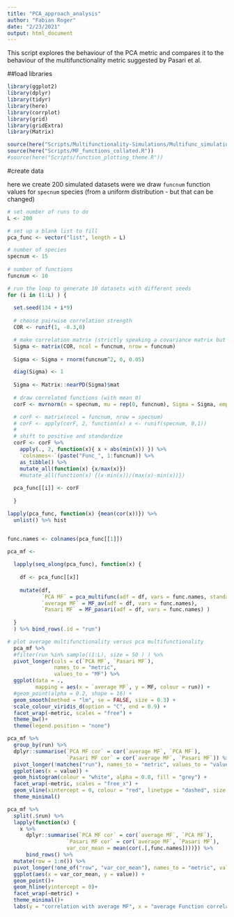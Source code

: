 ```yaml
---
title: "PCA_approach_analysis"
author: "Fabian Roger"
date: "2/23/2021"
output: html_document
---
```



This script explores the behaviour of the PCA metric and compares it to the behaviour of the multifunctionality metric suggested by Pasari et al. 

##load libraries
```r
library(ggplot2)
library(dplyr)
library(tidyr)
library(here)
library(corrplot)
library(grid)
library(gridExtra)
library(Matrix)

source(here("Scripts/Multifunctionality-Simulations/Multifunc_simulations_functions.R"))
source(here("Scripts/MF_functions_collated.R"))
#source(here("Scripts/function_plotting_theme.R"))


```


#create data

here we create 200 simulated datasets were we draw `funcnum` function values for `specnum` species (from a uniform distribution - but that can be changed)
```r
# set number of runs to do
L <- 200

# set up a blank list to fill
pca_func <- vector("list", length = L)

# number of species
specnum <- 15
  
# number of functions
funcnum <- 10

# run the loop to generate 10 datasets with different seeds
for (i in (1:L) ) {
  
  set.seed(134 + i*9)
 
  # choose pairwise correlation strength
  COR <- runif(1, -0.3,0)

  # make correlation matrix (strictly speaking a covariance matrix but for these simulations it does not matter)
  Sigma <- matrix(COR, ncol = funcnum, nrow = funcnum)
  
  Sigma <- Sigma + rnorm(funcnum^2, 0, 0.05)

  diag(Sigma) <- 1
  
  Sigma <- Matrix::nearPD(Sigma)$mat
  
  # draw correlated functions (with mean 0)
  corF <- mvrnorm(n = specnum, mu = rep(0, funcnum), Sigma = Sigma, empirical = TRUE)

  # corF <- matrix(ncol = funcnum, nrow = specnum)
  # corF <- apply(corF, 2, function(x) x <- runif(specnum, 0,1))
  # 
  # shift to positive and standardize
  corF <- corF %>% 
    apply(., 2, function(x){ x + abs(min(x)) }) %>% 
    `colnames<-`(paste("Func_", 1:funcnum)) %>% 
    as_tibble() %>% 
    mutate_all(function(x) {x/max(x)})
    #mutate_all(function(x) {(x-min(x))/(max(x)-min(x))})
  
  pca_func[[i]] <- corF
  
  }

lapply(pca_func, function(x) {mean(cor(x))}) %>%
  unlist() %>% hist



```

```r

func.names <- colnames(pca_func[[1]])

pca_mf <- 
  
  lapply(seq_along(pca_func), function(x) {
    
    df <- pca_func[[x]]
    
    mutate(df, 
           `PCA MF` = pca_multifunc(adf = df, vars = func.names, standardise = FALSE),
           `average MF` = MF_av(adf = df, vars = func.names),
           `Pasari MF` = MF_pasari(adf = df, vars = func.names) )
    
  }
  ) %>% bind_rows(.id = "run")
```


```r
# plot average multifunctionality versus pca multifunctionality
  pca_mf %>%
  #filter(run %in% sample((1:L), size = 50 ) ) %>%
  pivot_longer(cols = c(`PCA MF`, `Pasari MF`),
               names_to = "metric",
               values_to = "MF") %>%
  ggplot(data = .,
         mapping = aes(x = `average MF`, y = MF, colour = run)) +
  #geom_point(alpha = 0.2, shape = 16) +
  geom_smooth(method = "lm", se = FALSE, size = 0.3) +
  scale_colour_viridis_d(option = "C", end = 0.9) +
  facet_wrap(~metric, scales = "free") +
  theme_bw()+
  theme(legend.position = "none")
```

```r
pca_mf %>% 
  group_by(run) %>% 
  dplyr::summarise(`PCA MF cor` = cor(`average MF`, `PCA MF`),
                   `Pasari MF cor` = cor(`average MF`, `Pasari MF`)) %>% 
  pivot_longer(!matches("run"), names_to = "metric", values_to = "value") %>%
  ggplot(aes(x = value)) +
  geom_histogram(colour = "white", alpha = 0.8, fill = "grey") +
  facet_wrap(~metric, scales = "free_x") +
  geom_vline(xintercept = 0, colour = "red", linetype = "dashed", size = 1) +
  theme_minimal()
```


```r
pca_mf %>% 
  split(.$run) %>% 
  lapply(function(x) {
    x %>% 
      dplyr::summarise(`PCA MF cor` = cor(`average MF`, `PCA MF`),
                   `Pasari MF cor` = cor(`average MF`, `Pasari MF`),
                   var_cor_mean = mean(cor(.[,func.names])))}) %>% 
      bind_rows() %>% 
  mutate(row = 1:n()) %>% 
  pivot_longer(!one_of("row", "var_cor_mean"), names_to = "metric", values_to = "value") %>%
  ggplot(aes(x = var_cor_mean, y = value)) +
  geom_point()+
  geom_hline(yintercept = 0)+
  facet_wrap(~metric) +
  theme_minimal()+
  labs(y = "correlation with average MF", x = "average Function correlation")
```

